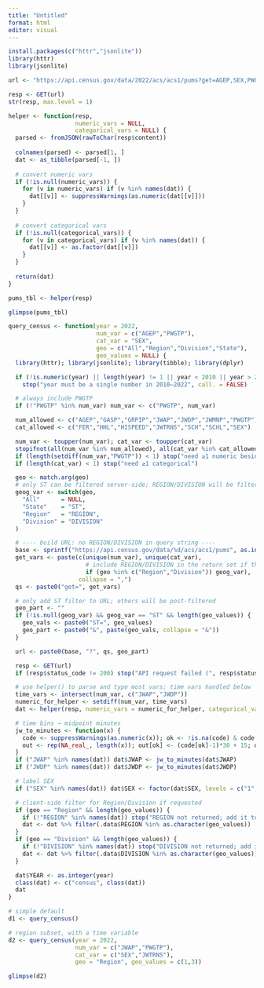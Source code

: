 ```yaml
---
title: "Untitled"
format: html
editor: visual
---
```


```r
install.packages(c("httr","jsonlite"))
library(httr)
library(jsonlite)
```

```r

url <- "https://api.census.gov/data/2022/acs/acs1/pums?get=AGEP,SEX,PWGTP"

resp <- GET(url)
str(resp, max.level = 1)  

helper <- function(resp,
                   numeric_vars = NULL,
                   categorical_vars = NULL) {
  parsed <- fromJSON(rawToChar(resp$content))
  
  colnames(parsed) <- parsed[1, ]     
  dat <- as_tibble(parsed[-1, ]) 
  
  # convert numeric vars
  if (!is.null(numeric_vars)) {
    for (v in numeric_vars) if (v %in% names(dat)) {
      dat[[v]] <- suppressWarnings(as.numeric(dat[[v]]))
    }
  }
  
  # convert categorical vars
  if (!is.null(categorical_vars)) {
    for (v in categorical_vars) if (v %in% names(dat)) {
      dat[[v]] <- as.factor(dat[[v]])
    }
  }
  
  return(dat)
}
```

```r
pums_tbl <- helper(resp)

glimpse(pums_tbl)
```

```r

query_census <- function(year = 2022,
                         num_var = c("AGEP","PWGTP"),
                         cat_var = "SEX",
                         geo = c("All","Region","Division","State"),
                         geo_values = NULL) {
  library(httr); library(jsonlite); library(tibble); library(dplyr)

  if (!is.numeric(year) || length(year) != 1 || year < 2010 || year > 2022)
    stop("year must be a single number in 2010–2022", call. = FALSE)

  # always include PWGTP
  if (!"PWGTP" %in% num_var) num_var <- c("PWGTP", num_var)

  num_allowed <- c("AGEP","GASP","GRPIP","JWAP","JWDP","JWMNP","PWGTP")
  cat_allowed <- c("FER","HHL","HISPEED","JWTRNS","SCH","SCHL","SEX")

  num_var <- toupper(num_var); cat_var <- toupper(cat_var)
  stopifnot(all(num_var %in% num_allowed), all(cat_var %in% cat_allowed))
  if (length(setdiff(num_var,"PWGTP")) < 1) stop("need ≥1 numeric besides PWGTP")
  if (length(cat_var) < 1) stop("need ≥1 categorical")

  geo <- match.arg(geo)
  # only ST can be filtered server-side; REGION/DIVISION will be filtered client-side
  geog_var <- switch(geo,
    "All"      = NULL,
    "State"    = "ST",
    "Region"   = "REGION",
    "Division" = "DIVISION"
  )

  # ---- build URL: no REGION/DIVISION in query string ----
  base <- sprintf("https://api.census.gov/data/%d/acs/acs1/pums", as.integer(year))
  get_vars <- paste(c(unique(num_var), unique(cat_var),
                      # include REGION/DIVISION in the return set if the user asked for them
                      if (geo %in% c("Region","Division")) geog_var),
                    collapse = ",")
  qs <- paste0("get=", get_vars)

  # only add ST filter to URL; others will be post-filtered
  geo_part <- ""
  if (!is.null(geog_var) && geog_var == "ST" && length(geo_values)) {
    geo_vals <- paste0("ST=", geo_values)
    geo_part <- paste0("&", paste(geo_vals, collapse = "&"))
  }

  url <- paste0(base, "?", qs, geo_part)

  resp <- GET(url)
  if (resp$status_code != 200) stop("API request failed (", resp$status_code, "): ", url, call. = FALSE)

  # use helper() to parse and type most vars; time vars handled below
  time_vars <- intersect(num_var, c("JWAP","JWDP"))
  numeric_for_helper <- setdiff(num_var, time_vars)
  dat <- helper(resp, numeric_vars = numeric_for_helper, categorical_vars = c(cat_var, if (geo %in% c("Region","Division")) geog_var))

  # time bins → midpoint minutes
  jw_to_minutes <- function(x) {
    code <- suppressWarnings(as.numeric(x)); ok <- !is.na(code) & code >= 1 & code <= 48
    out <- rep(NA_real_, length(x)); out[ok] <- (code[ok]-1)*30 + 15; out
  }
  if ("JWAP" %in% names(dat)) dat$JWAP <- jw_to_minutes(dat$JWAP)
  if ("JWDP" %in% names(dat)) dat$JWDP <- jw_to_minutes(dat$JWDP)

  # label SEX
  if ("SEX" %in% names(dat)) dat$SEX <- factor(dat$SEX, levels = c("1","2"), labels = c("Male","Female"))

  # client-side filter for Region/Division if requested 
  if (geo == "Region" && length(geo_values)) {
    if (!"REGION" %in% names(dat)) stop("REGION not returned; add it to get=.")
    dat <- dat %>% filter(.data$REGION %in% as.character(geo_values))
  }
  if (geo == "Division" && length(geo_values)) {
    if (!"DIVISION" %in% names(dat)) stop("DIVISION not returned; add it to get=.")
    dat <- dat %>% filter(.data$DIVISION %in% as.character(geo_values))
  }

  dat$YEAR <- as.integer(year)
  class(dat) <- c("census", class(dat))
  dat
}

```

```r
# simple default
d1 <- query_census()

# region subset, with a time variable
d2 <- query_census(year = 2022,
                   num_var = c("JWAP","PWGTP"),
                   cat_var = c("SEX","JWTRNS"),
                   geo = "Region", geo_values = c(1,3))

glimpse(d2)

```
